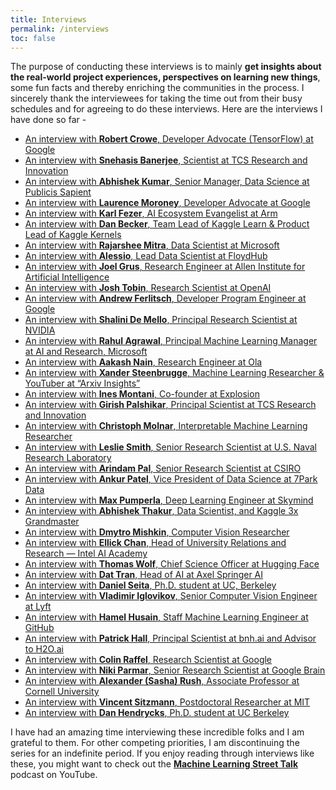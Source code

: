 ```yaml
---
title: Interviews
permalink: /interviews
toc: false
---
```


The purpose of conducting these interviews is to mainly **get insights about the real-world project experiences, perspectives on learning new things**, some fun facts and thereby enriching the communities in the process. I sincerely thank the interviewees for taking the time out from their busy schedules and for agreeing to do these interviews. Here are the interviews I have done so far -

-   [An interview with **Robert Crowe**, Developer Advocate (TensorFlow) at Google](https://www.google.com/url?q=https%3A%2F%2Fmedium.com%2F%40spsayakpaul%2Fan-interview-with-robert-crowe-developer-advocate-tensorflow-at-google-2a577056d005&sa=D&sntz=1&usg=AFQjCNGeAhL_hwGmeoQfxu-LX3xA8NCkEQ)
-   [An interview with **Snehasis Banerjee**, Scientist at TCS Research and Innovation](https://www.google.com/url?q=https%3A%2F%2Fmedium.com%2F%40spsayakpaul%2Fan-interview-with-snehasis-banerjee-scientist-at-tcs-research-and-innovation-804a4cb52cb9&sa=D&sntz=1&usg=AFQjCNGbIgq6idzBUofOCnQuQKPRmUKDNw)
-   [An interview with **Abhishek Kumar**, Senior Manager, Data Science at Publicis Sapient](https://www.google.com/url?q=https%3A%2F%2Fmedium.com%2F%40spsayakpaul%2Fan-interview-with-abhishek-kumar-senior-manager-data-science-at-publicis-sapient-fb29e0d25cf7&sa=D&sntz=1&usg=AFQjCNFg9nI6LMRes5HJNCxZ0irqzi4zUA)
-   [An interview with **Laurence Moroney**, Developer Advocate at Google](https://www.google.com/url?q=https%3A%2F%2Fmedium.com%2F%40spsayakpaul%2Fan-interview-with-laurence-moroney-developer-advocate-at-google-5c0cd03a4033&sa=D&sntz=1&usg=AFQjCNEiYiKa86ek2DgA7ID5zyrE1QWzGg)
-   [An interview with **Karl Fezer**, AI Ecosystem Evangelist at Arm](https://www.google.com/url?q=https%3A%2F%2Fmedium.com%2F%40spsayakpaul%2Fan-interview-with-karl-fezer-ai-ecosystem-evangelist-at-arm-a51436e53b0a&sa=D&sntz=1&usg=AFQjCNH00zalf5dKY_8Ubni1iQRr3N9m4w)
-   [An interview with **Dan Becker**, Team Lead of Kaggle Learn & Product Lead of Kaggle Kernels](https://www.google.com/url?q=https%3A%2F%2Fmedium.com%2F%40spsayakpaul%2Fan-interview-with-dan-becker-team-lead-of-kaggle-learn-product-lead-of-kaggle-kernels-b27add8e914a&sa=D&sntz=1&usg=AFQjCNGDa6uSyTVayPhwckJNCdSEENlbPA)
-   [An interview with **Rajarshee Mitra**, Data Scientist at Microsoft](https://www.google.com/url?q=https%3A%2F%2Fmedium.com%2F%40spsayakpaul%2Fan-interview-with-rajarshee-mitra-data-scientist-at-microsoft-fcbb9015b2d3&sa=D&sntz=1&usg=AFQjCNH4w0GcDpfaTWBG2jTd4hidzv74Cg)
-   [An interview with **Alessio**, Lead Data Scientist at FloydHub](https://www.google.com/url?q=https%3A%2F%2Fmedium.com%2F%40spsayakpaul%2Fan-interview-with-alessio-lead-data-scientist-at-floydhub-8efd73c1b2b1&sa=D&sntz=1&usg=AFQjCNH7lGBAY1NRnlV3bP8Njh5skfsd6Q)
-   [An interview with **Joel Grus**, Research Engineer at Allen Institute for Artificial Intelligence](https://www.google.com/url?q=https%3A%2F%2Fmedium.com%2F%40spsayakpaul%2Fan-interview-with-joel-grus-research-engineer-at-allen-institute-for-artificial-intelligence-e5c4b3a74aba&sa=D&sntz=1&usg=AFQjCNHwbhQEp31i3icEOF50BCWTCtoSsg)
-   [An interview with **Josh Tobin**, Research Scientist at OpenAI](https://www.google.com/url?q=https%3A%2F%2Fmedium.com%2F%40spsayakpaul%2Fan-interview-with-josh-tobin-research-scientist-at-openai-f30305c20493&sa=D&sntz=1&usg=AFQjCNHBItLEv3eAlrbML5YXgKAXNT3uYQ)
-   [An interview with **Andrew Ferlitsch**, Developer Program Engineer at Google](https://www.google.com/url?q=https%3A%2F%2Fmedium.com%2F%40spsayakpaul%2Fan-interview-with-andrew-ferlitsch-developer-program-engineer-at-google-d45d531f448a&sa=D&sntz=1&usg=AFQjCNHZ3HXcfrC2rtv9mT_zGfRLiyfFzA)
-   [An interview with **Shalini De Mello**, Principal Research Scientist at NVIDIA](http://www.google.com/url?q=http%3A%2F%2Fbit.ly%2F2LQMA8I&sa=D&sntz=1&usg=AFQjCNFpUiMyeKeNPpzdhMO0nj-a25RmzA)
-   [An interview with **Rahul Agrawal**, Principal Machine Learning Manager at AI and Research, Microsoft](http://www.google.com/url?q=http%3A%2F%2Fbit.ly%2F2VwuY5d&sa=D&sntz=1&usg=AFQjCNG_INeHSutK-b6GAqvqx3_VoxhL9g)
-   [An interview with **Aakash Nain**, Research Engineer at Ola](http://www.google.com/url?q=http%3A%2F%2Fbit.ly%2F35x24X5&sa=D&sntz=1&usg=AFQjCNFb3IbuO--gms8-qJ2O8BHFOimszQ)
-   [An interview with **Xander Steenbrugge**, Machine Learning Researcher & YouTuber at “Arxiv Insights”](https://www.google.com/url?q=https%3A%2F%2Fmedium.com%2F%40spsayakpaul%2Fan-interview-with-xander-steenbrugge-machine-learning-researcher-youtuber-at-arxiv-insights-696d8f62ceb5&sa=D&sntz=1&usg=AFQjCNHMIVJODJokbxXtlyp08wy4im6Nkw)
-   [An interview with **Ines Montani**, Co-founder at Explosion](https://www.google.com/url?q=https%3A%2F%2Fmedium.com%2F%40spsayakpaul%2Fan-interview-with-ines-montani-co-founder-at-explosion-114afef7b48a&sa=D&sntz=1&usg=AFQjCNHU8-t0_fNXMc9mmI_4oyMBmBJMTA)
-   [An interview with **Girish Palshikar**, Principal Scientist at TCS Research and Innovation](https://www.google.com/url?q=https%3A%2F%2Fmedium.com%2F%40spsayakpaul%2Fan-interview-with-girish-palshikar-principal-scientist-at-tcs-research-and-innovation-5dc257356f5a&sa=D&sntz=1&usg=AFQjCNF8fl8zS8c7mdSmKNqwNoaxMlx9zQ)
-   [An interview with **Christoph Molnar**, Interpretable Machine Learning Researcher](https://www.google.com/url?q=https%3A%2F%2Fmedium.com%2F%40spsayakpaul%2Fan-interview-with-christoph-molnar-interpretable-machine-learning-researcher-7c133c73d5c5&sa=D&sntz=1&usg=AFQjCNFlHWxeggE5RVZzo3FY0gD4a5teIA)
-   [An interview with **Leslie Smith**, Senior Research Scientist at U.S. Naval Research Laboratory](https://www.google.com/url?q=https%3A%2F%2Fmedium.com%2F%40spsayakpaul%2Fan-interview-with-leslie-smith-senior-research-scientist-at-u-s-naval-research-laboratory-6ed64868f893&sa=D&sntz=1&usg=AFQjCNEBGMd1IAA0S2Gi3GnXa6eOgDraoQ)
-   [An interview with **Arindam Pal**, Senior Research Scientist at CSIRO](https://www.google.com/url?q=https%3A%2F%2Fmedium.com%2F%40spsayakpaul%2Fan-interview-with-arindam-pal-senior-research-scientist-at-csiro-afb27e230453&sa=D&sntz=1&usg=AFQjCNFG8ii77_bc9XOP2sS50X7A_20R0g)
-   [An interview with **Ankur Patel**, Vice President of Data Science at 7Park Data](https://www.google.com/url?q=https%3A%2F%2Fmedium.com%2F%40spsayakpaul%2Fan-interview-with-ankur-patel-vice-president-of-data-science-at-7park-data-bdabbb97be33&sa=D&sntz=1&usg=AFQjCNE4U8gJSOZfyL5Ho6A9eNPeqyIRAA)
-   [An interview with **Max Pumperla**, Deep Learning Engineer at Skymind](https://www.google.com/url?q=https%3A%2F%2Fmedium.com%2F%40spsayakpaul%2Fan-interview-with-max-pumperla-deep-learning-engineer-at-skymind-a404afda1afa&sa=D&sntz=1&usg=AFQjCNHFq8jkMasuPLlELD3heDQ5INrYlg)
-   [An interview with **Abhishek Thakur**, Data Scientist, and Kaggle 3x Grandmaster](https://www.google.com/url?q=https%3A%2F%2Fmedium.com%2F%40spsayakpaul%2Fan-interview-with-abhishek-thakur-data-scientist-and-kaggle-3x-grandmaster-47605c95ab0&sa=D&sntz=1&usg=AFQjCNH0fjCKsUpcpA3am-WFCSrXUcrrlA)
-   [An interview with **Dmytro Mishkin**, Computer Vision Researcher](https://www.google.com/url?q=https%3A%2F%2Fmedium.com%2F%40spsayakpaul%2Fan-interview-with-dmytro-mishkin-computer-vision-researcher-7d6ba60a14c1&sa=D&sntz=1&usg=AFQjCNH9VKr0JknknXcWjk6sApBWZYgiVQ)
-   [An interview with **Ellick Chan**, Head of University Relations and Research — Intel AI Academy](https://www.google.com/url?q=https%3A%2F%2Fmedium.com%2F%40spsayakpaul%2Fan-interview-with-ellick-chan-head-of-university-relations-and-research-intel-ai-academy-67d366dc5661&sa=D&sntz=1&usg=AFQjCNEB8CePyPYSfItN4c4blzsMYbMyYQ)
-   [An interview with **Thomas Wolf**, Chief Science Officer at Hugging Face](https://www.google.com/url?q=https%3A%2F%2Fmedium.com%2F%40spsayakpaul%2Fan-interview-with-thomas-wolf-chief-science-officer-at-hugging-face-ee585f782997&sa=D&sntz=1&usg=AFQjCNHdDdMNYdU5y9L4ZuNiFizTve-u2A)
-   [An interview with **Dat Tran**, Head of AI at Axel Springer AI](https://www.google.com/url?q=https%3A%2F%2Fmedium.com%2F%40spsayakpaul%2Fan-interview-with-dat-tran-head-of-ai-at-axel-springer-ai-11c6bcc700e3&sa=D&sntz=1&usg=AFQjCNEBKKkPbF4P2s_PNZrDJj6hnR3QMA)
-   [An interview with **Daniel Seita**, Ph.D. student at UC, Berkeley](https://www.google.com/url?q=https%3A%2F%2Fmedium.com%2F%40spsayakpaul%2Fan-interview-with-daniel-seita-ph-d-student-at-uc-berkeley-715e739b2bc3&sa=D&sntz=1&usg=AFQjCNHckTLo7Mrn1fMOcXEJmIThoU0j8w)
-   [An interview with **Vladimir Iglovikov**, Senior Computer Vision Engineer at Lyft](https://www.google.com/url?q=https%3A%2F%2Fmedium.com%2F%40spsayakpaul%2Fan-interview-with-vladimir-iglovikov-senior-computer-vision-engineer-at-lyft-f511842a6b9b&sa=D&sntz=1&usg=AFQjCNHfK698EUGhBw340fhMNQM2wA7v3Q)
-   [An interview with **Hamel Husain**, Staff Machine Learning Engineer at GitHub](https://www.google.com/url?q=https%3A%2F%2Fmedium.com%2F%40spsayakpaul%2Fan-interview-with-hamel-husain-staff-machine-learning-engineer-at-github-a39c21af0414&sa=D&sntz=1&usg=AFQjCNEgXagB1brKICBUei_ajOziq264Lw)
-   [An interview with **Patrick Hall**, Principal Scientist at bnh.ai and Advisor to H2O.ai](https://medium.com/@spsayakpaul/an-interview-with-patrick-hall-principal-scientist-at-bnh-ai-and-advisor-to-h2o-ai-74631d58a660)
-   [An interview with **Colin Raffel**, Research Scientist at Google](https://medium.com/@spsayakpaul/an-interview-with-colin-raffel-research-scientist-at-google-5e445a5e57c6)
-   [An interview with **Niki Parmar**, Senior Research Scientist at Google Brain](https://medium.com/@spsayakpaul/an-interview-with-niki-parmar-senior-research-scientist-at-google-brain-74a592596cb3)
-   [An interview with **Alexander (Sasha) Rush**, Associate Professor at Cornell University](https://medium.com/@spsayakpaul/an-interview-with-alexander-sasha-rush-associate-professor-at-cornell-university-220fed1e87ea)
-   [An interview with **Vincent Sitzmann**, Postdoctoral Researcher at MIT](https://medium.com/@spsayakpaul/an-interview-with-vincent-sitzmann-postdoctoral-researcher-at-mit-46edbd72aa84)
-   [An interview with **Dan Hendrycks**, Ph.D. student at UC Berkeley](https://medium.com/@spsayakpaul/an-interview-with-dan-hendrycks-ph-d-student-at-uc-berkeley-c546e7c76657)

I have had an amazing time interviewing these incredible folks and I am grateful to them. For other competing priorities, I am discontinuing the series for an indefinite period. If you enjoy reading through interviews like these, you might want to check out the [**Machine Learning Street Talk**](https://www.youtube.com/channel/UCMLtBahI5DMrt0NPvDSoIRQ) podcast on YouTube.  

